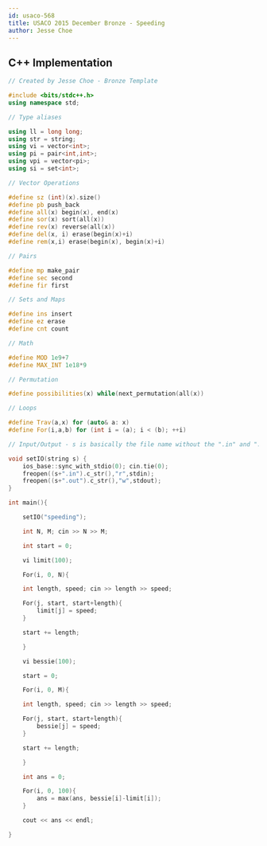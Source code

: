 ```yaml
---
id: usaco-568
title: USACO 2015 December Bronze - Speeding
author: Jesse Choe
---
```


[Official Analysis]: http://www.usaco.org/current/data/sol_speeding_bronze_dec15.html

<LanguageSection>
<CPPSection>

## C++ Implementation

```cpp
// Created by Jesse Choe - Bronze Template

#include <bits/stdc++.h>
using namespace std;

// Type aliases

using ll = long long;
using str = string; 
using vi = vector<int>;
using pi = pair<int,int>;
using vpi = vector<pi>;
using si = set<int>;

// Vector Operations

#define sz (int)(x).size()
#define pb push_back
#define all(x) begin(x), end(x)
#define sor(x) sort(all(x))
#define rev(x) reverse(all(x))
#define del(x, i) erase(begin(x)+i)
#define rem(x,i) erase(begin(x), begin(x)+i)

// Pairs

#define mp make_pair
#define sec second
#define fir first

// Sets and Maps

#define ins insert
#define ez erase
#define cnt count

// Math

#define MOD 1e9+7
#define MAX_INT 1e18*9

// Permutation

#define possibilities(x) while(next_permutation(all(x))

// Loops

#define Trav(a,x) for (auto& a: x)
#define For(i,a,b) for (int i = (a); i < (b); ++i)

// Input/Output - s is basically the file name without the ".in" and ".out"

void setIO(string s) {
	ios_base::sync_with_stdio(0); cin.tie(0); 
	freopen((s+".in").c_str(),"r",stdin);
	freopen((s+".out").c_str(),"w",stdout);
}

int main(){

	setIO("speeding"); 

	int N, M; cin >> N >> M;

	int start = 0;

	vi limit(100);

	For(i, 0, N){

	int length, speed; cin >> length >> speed;

	For(j, start, start+length){
		limit[j] = speed;
	}

	start += length;

	}

	vi bessie(100);

	start = 0;

	For(i, 0, M){

	int length, speed; cin >> length >> speed;

	For(j, start, start+length){
		bessie[j] = speed;
	}

	start += length;

	}

	int ans = 0;

	For(i, 0, 100){
		ans = max(ans, bessie[i]-limit[i]);
	}

	cout << ans << endl;

}

```

</CPPSection>
</LanguageSection>
